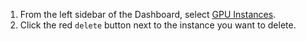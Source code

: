 1. From the left sidebar of the Dashboard, select [GPU Instances](https://dashboard.fluidstack.io/dashboard/instances).
2. Click the red `delete` button next to the instance you want to delete.